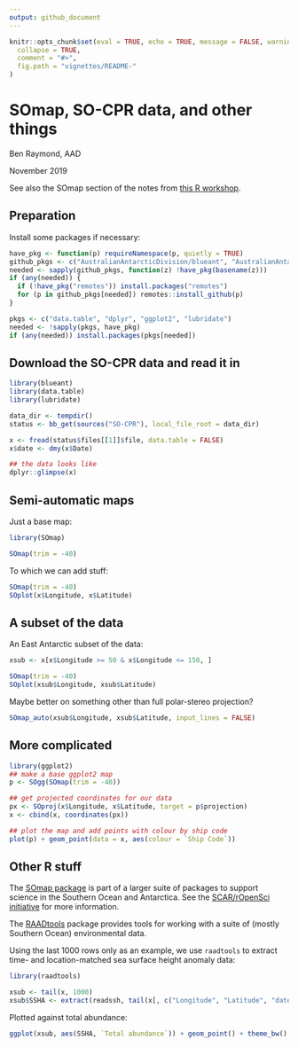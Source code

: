 ```yaml
---
output: github_document
---
```


<!-- README.md is generated from README.Rmd. Please edit that file -->

```r
knitr::opts_chunk$set(eval = TRUE, echo = TRUE, message = FALSE, warning = TRUE, tidy = FALSE, cache = TRUE, include = TRUE, dpi = 72, fig.width = 9, fig.height = 9, fig.align = "center", results = "markup",
  collapse = TRUE,
  comment = "#>",
  fig.path = "vignettes/README-"
)

```

# SOmap, SO-CPR data, and other things

Ben Raymond, AAD

November 2019

See also the SOmap section of the notes from [this R workshop](https://scar.github.io/EGABIcourse19/mapping.html#somap).


## Preparation

Install some packages if necessary:

```r
have_pkg <- function(p) requireNamespace(p, quietly = TRUE)
github_pkgs <- c("AustralianAntarcticDivision/blueant", "AustralianAntarcticDivision/SOmap")
needed <- sapply(github_pkgs, function(z) !have_pkg(basename(z)))
if (any(needed)) {
  if (!have_pkg("remotes")) install.packages("remotes")
  for (p in github_pkgs[needed]) remotes::install_github(p)
}

pkgs <- c("data.table", "dplyr", "ggplot2", "lubridate")
needed <- !sapply(pkgs, have_pkg)
if (any(needed)) install.packages(pkgs[needed])

```

## Download the SO-CPR data and read it in

```r
library(blueant)
library(data.table)
library(lubridate)

data_dir <- tempdir()
status <- bb_get(sources("SO-CPR"), local_file_root = data_dir)

x <- fread(status$files[[1]]$file, data.table = FALSE)
x$date <- dmy(x$Date)

## the data looks like
dplyr::glimpse(x)

```

## Semi-automatic maps

Just a base map:

```r
library(SOmap)

SOmap(trim = -40)

```

To which we can add stuff:

```r
SOmap(trim = -40)
SOplot(x$Longitude, x$Latitude)

```

## A subset of the data

An East Antarctic subset of the data:

```r
xsub <- x[x$Longitude >= 50 & x$Longitude <= 150, ]

SOmap(trim = -40)
SOplot(xsub$Longitude, xsub$Latitude)
```

Maybe better on something other than full polar-stereo projection?

```r
SOmap_auto(xsub$Longitude, xsub$Latitude, input_lines = FALSE)

```

## More complicated

```r
library(ggplot2)
## make a base ggplot2 map
p <- SOgg(SOmap(trim = -40))

## get projected coordinates for our data
px <- SOproj(x$Longitude, x$Latitude, target = p$projection)
x <- cbind(x, coordinates(px))

## plot the map and add points with colour by ship code
plot(p) + geom_point(data = x, aes(colour = `Ship Code`))

```

## Other R stuff

The [SOmap package](https://github.com/AustralianAntarcticDivision/) is part of a larger suite of packages to support science in the Southern Ocean and Antarctica. See the [SCAR/rOpenSci initiative](https://scar.github.io/ropensci/) for more information.

The [RAADtools](https://github.com/AustralianAntarcticDivision/raadtools) package provides tools for working with a suite of (mostly Southern Ocean) environmental data.

Using the last 1000 rows only as an example, we use `raadtools` to extract time- and location-matched sea surface height anomaly data:

```r
library(raadtools)

xsub <- tail(x, 1000)
xsub$SSHA <- extract(readssh, tail(x[, c("Longitude", "Latitude", "date")], 1000), anomaly = TRUE)
```

Plotted against total abundance:

```r
ggplot(xsub, aes(SSHA, `Total abundance`)) + geom_point() + theme_bw()

```

